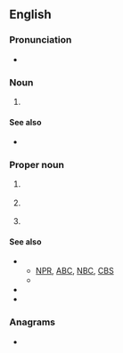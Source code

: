 ==English==
{{wikipedia|PBS (disambiguation)}}

===Pronunciation===
* {{audio|en|en-au-PBS.ogg|Audio (AU)}}

===Noun===
{{en-noun|-}}

# {{lb|en|US|biology}} {{initialism of|en|[[phosphate]] [[buffered]] [[saline]]}}

====See also====
* {{projectlink|wikipedia|Phosphate buffered saline}}

===Proper noun===
{{head|en|proper noun}}

# {{lb|en|US|television}} {{initialism of|en|[[public|Public]] [[broadcasting|Broadcasting]] [[service|Service]]}} {{defdate|Launched 1970.}}
# {{lb|en|Australia}} {{initialism of|en|[[pharmaceutical|Pharmaceutical]] [[benefits|Benefits]] [[scheme|Scheme]]}} {{defdate|Established 1948.}}
# {{lb|en|Malta}} {{initialism of|en|Public Broadcasting [[services|Services]]}}

====See also====
* {{sense|Public Broadcasting Service}}
** [[NPR]], [[ABC]], [[NBC]], [[CBS]]
** {{projectlink|wikipedia|Public Broadcasting Service}}
* {{projectlink|wikipedia|Pharmaceutical Benefits Scheme}}
* {{projectlink|wikipedia|Public Broadcasting Services}}

===Anagrams===
* {{anagrams|en|a=bps|BPS|BPs|BS&P|BSP|Bps|PSB|SPB|bps}}